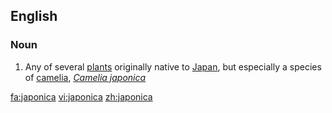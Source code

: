 ==English==

===Noun===
{{en-noun}}

# Any of several [[plant]]s originally native to [[Japan]], but especially a species of [[camelia]], ''[[Camelia japonica]]''

[[fa:japonica]]
[[vi:japonica]]
[[zh:japonica]]